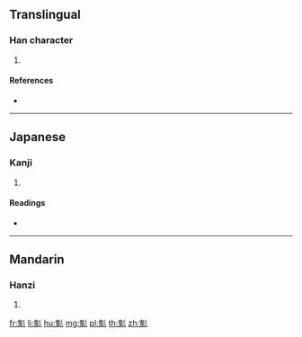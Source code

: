 {{character info/new}}
==Translingual==

===Han character===
{{Han char|rn=194|rad=鬼|as=03|sn=13|four=|canj=HIHHH|ids=⿺鬼彡}}

# {{defn|Han|sort=鬼03}}

====References====
* {{Han ref|kx=1460.400|dkj=45764|dj=1994.020|hdz=74428.020|uh=9B3D|ud=39741}}

----

==Japanese==

===Kanji===
{{ja-kanji|grade=|rs=鬼03}}

# {{defn|lang=ja|sort=鬼03}}

====Readings====
* {{ja-readings|on=[[び]] (bi), [[み]] (mi)|kun=[[ばけもの]] (bakemono)}}

----

==Mandarin==

===Hanzi===
{{cmn-hanzi|pin=[[mèi]] ([[mei4]])|wg=mei<sup>4</sup>}}

# {{defn|lang=cmn|sort=鬼03}}

[[fr:鬽]]
[[li:鬽]]
[[hu:鬽]]
[[mg:鬽]]
[[pl:鬽]]
[[th:鬽]]
[[zh:鬽]]